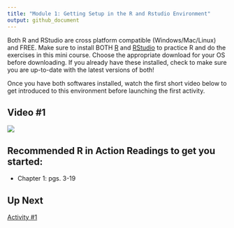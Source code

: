 ```yaml
---
title: "Module 1: Getting Setup in the R and Rstudio Environment"
output: github_document
---
```


Both R and RStudio are cross platform compatible (Windows/Mac/Linux) and FREE. Make sure to install BOTH [R](https://www.r-project.org/) and [RStudio](https://rstudio.com/) to practice R and do the exercises in this mini course. Choose the appropriate download for your OS before downloading. If you already have these installed, check to make sure you are up-to-date with the latest versions of both!

Once you have both softwares installed, watch the first short video below to get introduced to this environment before launching the first activity.

## Video #1 

[![](images/mq0.jpeg)](https://youtu.be/uNW5dlrXd2w) 

## Recommended R in Action Readings to get you started:
* Chapter 1: pgs. 3-19

## Up Next
[Activity #1](activity1.html)
